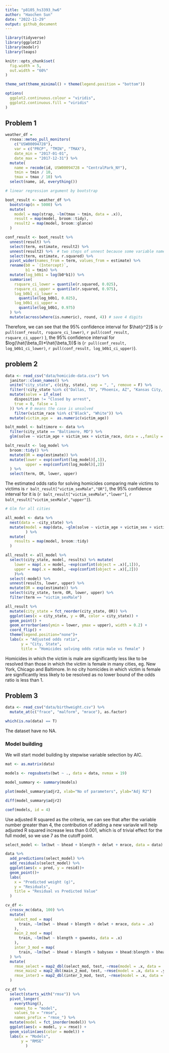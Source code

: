 ```yaml
---
title: "p8105_hs3393_hw6"
author: "Haochen Sun"
date: "2022-11-29"
output: github_document
---
```


```r
library(tidyverse)
library(ggplot2)
library(modelr)
library(leaps)

knitr::opts_chunk$set(
  fig.width = 5,
  out.width = "60%"
)

theme_set(theme_minimal() + theme(legend.position = "bottom"))

options(
  ggplot2.continuous.colour = "viridis",
  ggplot2.continuous.fill = "viridis"
)

```

## Problem 1
```r
weather_df = 
  rnoaa::meteo_pull_monitors(
    c("USW00094728"),
    var = c("PRCP", "TMIN", "TMAX"), 
    date_min = "2017-01-01",
    date_max = "2017-12-31") %>%
  mutate(
    name = recode(id, USW00094728 = "CentralPark_NY"),
    tmin = tmin / 10,
    tmax = tmax / 10) %>%
  select(name, id, everything())

# linear regression argument by bootstrap

boot_result <- weather_df %>% 
  bootstrap(n = 5000) %>% 
  mutate(
    model = map(strap, ~lm(tmax ~ tmin, data = .x)),
    result = map(model, broom::tidy),
    result2 = map(model, broom::glance)
  )

conf_result <- boot_result %>% 
  unnest(result) %>% 
  select(term, estimate, result2) %>% 
  unnest(result2) %>%  # two steps of unnest because some variable names overlap
  select(term, estimate, r.squared) %>% 
  pivot_wider(names_from = term, values_from = estimate) %>% 
  rename(b0 = `(Intercept)`,
         b1 = tmin) %>% 
  mutate(log_b0b1 = log(b0*b1)) %>% 
  summarise(
    rsquare_ci_lower = quantile(r.squared, 0.025),
    rsquare_ci_upper = quantile(r.squared, 0.975),
    log_b0b1_ci_lower = 
      quantile(log_b0b1, 0.025),
    log_b0b1_ci_upper = 
      quantile(log_b0b1, 0.975)
  ) %>% 
  mutate(across(where(is.numeric), round, 4)) # save 4 digits

```

Therefore, we can see that the 95% confidence interval for $\hat{r^2}$ is (`r pull(conf_result, rsquare_ci_lower)`, `r pull(conf_result, rsquare_ci_upper)` ), the 95% confidence interval for $log(\hat{\beta_0}*\hat{\beta_1})$ is (`r pull(conf_result, log_b0b1_ci_lower)`, `r pull(conf_result, log_b0b1_ci_upper)`).

## problem 2
```r
data <- read_csv("data/homicide-data.csv") %>% 
  janitor::clean_names() %>%
  unite("city_state", c(city, state), sep = ", ", remove = F) %>%
  filter(!city_state %in% c("Dallas, TX", "Phoenix, AZ", "Kansas City, MO", "Tulsa, AL")) %>% 
  mutate(solve = if_else(
    disposition != "Closed by arrest",
    true = 0, false = 1
  )) %>% # 0 means the case is unsolved 
    filter(victim_race %in% c("Black", "White")) %>% 
  mutate(victim_age =  as.numeric(victim_age))

balt_model <- baltimore <- data %>% 
  filter(city_state == "Baltimore, MD") %>% 
  glm(solve ~ victim_age + victim_sex + victim_race, data = .,family = binomial())

balt_result <- log_model %>%
  broom::tidy() %>% 
  mutate(OR = exp(estimate)) %>% 
  mutate(lower = exp(confint(log_model)[,1]),
         upper = exp(confint(log_model)[,2])
  ) %>% 
  select(term, OR, lower, upper)
```

The estimated odds ratio for solving homicides comparing male victims to victims is `r balt_result["victim_sexMale","OR"]`, the 95% confidence interval for it is (`r balt_result["victim_sexMale","lower"]`, `r balt_result["victim_sexMale","upper"]`). 

```r
# Glm for all cities

all_model <- data %>% 
  nest(data = -city_state) %>% 
  mutate(model = map(data, ~glm(solve ~ victim_age + victim_sex + victim_race, data = .x,family = binomial()))
         ) %>%
  mutate(
    results = map(model, broom::tidy)
  )

all_result <- all_model %>% 
  select(city_state, model, results) %>% mutate(
    lower = map(.x = model, ~exp(confint(object = .x)[,1])),
    upper = map(.x = model, ~exp(confint(object = .x)[,2])) 
    )%>% 
  select(-model) %>% 
  unnest(results, lower, upper) %>% 
  mutate(OR = exp(estimate)) %>% 
  select(city_state, term, OR, lower, upper) %>% 
  filter(term == "victim_sexMale")

all_result %>% 
  mutate(city_state = fct_reorder(city_state, OR)) %>% 
  ggplot(aes(x = city_state, y = OR, color = city_state)) +
  geom_point() +
  geom_errorbar(aes(ymin = lower, ymax = upper), width = 0.2) + 
  coord_flip() +
  theme(legend.position="none")+
  labs(x = "Adjusted odds ratio", 
       y = "City, State",
       title = "Homicides solving odds ratio male vs female" )
```

Homicides in which the victim is male are significantly less like to be resolved than those in which the victim is female in many cities, eg. New York, Chicago and Baltimore. In no city homicides in which victim is female are significantly less likely to be resolved as no lower bound of the odds ratio is less than 1.

## Problem 3
```r
data <- read_csv("data/birthweight.csv") %>% 
  mutate_at(c("frace", "malform", "mrace"), as.factor)

which(is.na(data) == T)
```

The dataset have no NA.

### Model building

We will start model building by stepwise variable selection by AIC.

```r
mat <- as.matrix(data)

models <- regsubsets(bwt ~ ., data = data, nvmax = 19)

model_summary <- summary(models)

plot(model_summary$adjr2, xlab="No of parameters", ylab="Adj R2")

diff(model_summary$adjr2)

coef(models, id = 4)
```
Use adjusted R squared as the criteria, we can see that after the variable number greater than 4, the contribution of adding a new variavle will help adjusted R squared increase less than 0.001, which is of trivial effect for the full model, so we use 7 as the cutoff point. 

```r
select_model <- lm(bwt ~ bhead + blength + delwt + mrace, data = data)
```


```r
data %>%
  add_predictions(select_model) %>% 
  add_residuals(select_model) %>% 
  ggplot(aes(x = pred, y = resid))+
  geom_point()+
  labs(
    x = "Predicted weight (g)",
    y = "Residuals",
    title = "Residual vs Predicted Value"
  )

cv_df <- 
  crossv_mc(data, 100) %>%
  mutate(
    select_mod = map(
      train, ~lm(bwt ~ bhead + blength + delwt + mrace, data = .x)
    ),
    main_2_mod = map(
      train, ~lm(bwt ~ blength + gaweeks, data = .x)
    ),
    inter_3_mod = map(
      train, ~lm(bwt ~ bhead + blength + babysex + bhead:blength + bhead:babysex + blength:babysex + bhead:blength:babysex, data = .x))
  ) %>% 
  mutate(
    rmse_select = map2_dbl(select_mod, test, ~rmse(model = .x, data = .y)),
    rmse_main2 = map2_dbl(main_2_mod, test, ~rmse(model = .x, data = .y)),
    rmse_inter3 = map2_dbl(inter_3_mod, test, ~rmse(model = .x, data = .y))
  )

cv_df %>% 
  select(starts_with("rmse")) %>% 
  pivot_longer(
    everything(),
    names_to = "model",
    values_to = "rmse",
    names_prefix = "rmse_") %>% 
  mutate(model = fct_inorder(model)) %>% 
  ggplot(aes(x = model, y = rmse)) + 
  geom_violin(aes(color = model)) +
  labs(x = "Models",
       y = "RMSE"
         )

```
